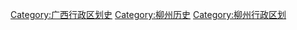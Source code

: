 [[Category:广西行政区划史|Category:广西行政区划史]]
[[Category:柳州历史|Category:柳州历史]]
[[Category:柳州行政区划|Category:柳州行政区划]]